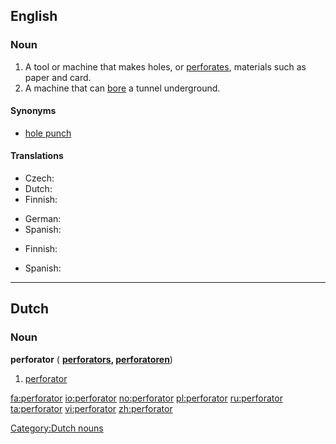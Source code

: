 ==English==

===Noun===
{{en-noun}}

# A tool or machine that makes holes, or [[perforate]]s, materials such as paper and card.
# A machine that can [[bore]] a tunnel underground.

====Synonyms====
* [[hole punch]]

====Translations====
{{trans-top|tool that makes holes}}
* Czech: {{t-|cs|děrovačka|f}}
* Dutch: {{t-|nl|perforator|m}}
* Finnish: {{t-|fi|rei'itin}}
{{trans-mid}}
* German: {{t+|de|Locher|m}}
* Spanish: {{t-|es|máquina perforadora|f}}
{{trans-bottom}}

{{trans-top|machine that bores}}
* Finnish: {{t-|fi|pora}}
{{trans-mid}}
* Spanish: {{t-|es|máquina perforadora|f}}
{{trans-bottom}}

----

==Dutch==

===Noun===
'''perforator''' ({{plural}} '''[[perforators]], [[perforatoren]]''')

# [[#Dutch|perforator]]

[[Category:Dutch nouns]]

[[fa:perforator]]
[[io:perforator]]
[[no:perforator]]
[[pl:perforator]]
[[ru:perforator]]
[[ta:perforator]]
[[vi:perforator]]
[[zh:perforator]]